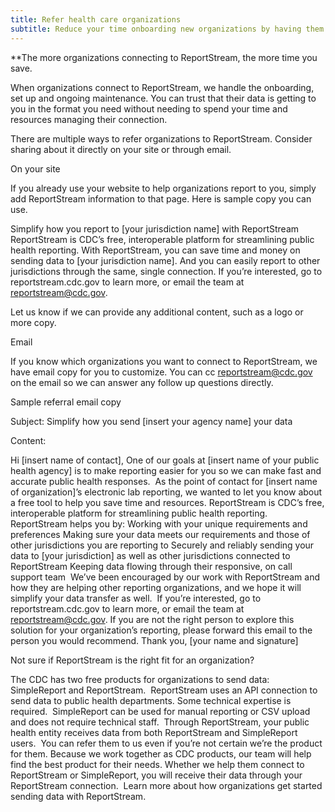 ```yaml
---
title: Refer health care organizations
subtitle: Reduce your time onboarding new organizations by having them connect directly to ReportStream
---
```


**The more organizations connecting to ReportStream, the more time you save.

When organizations connect to ReportStream, we handle the onboarding, set up and ongoing maintenance. 
You can trust that their data is getting to you in the format you need without needing to spend your 
time and resources managing their connection.

There are multiple ways to refer organizations to ReportStream. Consider sharing about it directly 
on your site or through email.

On your site

If you already use your website to help organizations report to you, simply add ReportStream information to that page. Here is sample copy you can use.

Simplify how you report to [your jurisdiction name] with ReportStream
ReportStream is CDC’s free, interoperable platform for streamlining public health reporting. With ReportStream, you can save time and money on sending data to [your jurisdiction name]. And you can easily report to other jurisdictions through the same, single connection.
If you’re interested, go to reportstream.cdc.gov to learn more, or email the team at reportstream@cdc.gov.

Let us know if we can provide any additional content, such as a logo or more copy.

Email

If you know which organizations you want to connect to ReportStream, we have email copy for you to customize. You can cc reportstream@cdc.gov on the email so we can answer any follow up questions directly.

Sample referral email copy

Subject: Simplify how you send [insert your agency name] your data 

Content:

Hi [insert name of contact],
One of our goals at [insert name of your public health agency] is to make reporting easier for you so we can make fast and accurate public health responses. 
As the point of contact for [insert name of organization]’s electronic lab reporting, we wanted to let you know about a free tool to help you save time and resources.
ReportStream is CDC’s free, interoperable platform for streamlining public health reporting. ReportStream helps you by:
Working with your unique requirements and preferences
Making sure your data meets our requirements and those of other jurisdictions you are reporting to
Securely and reliably sending your data to [your jurisdiction] as well as other jurisdictions connected to ReportStream
Keeping data flowing through their responsive, on call support team 
We’ve been encouraged by our work with ReportStream and how they are helping other reporting organizations, and we hope it will simplify your data transfer as well. 
If you’re interested, go to reportstream.cdc.gov to learn more, or email the team at reportstream@cdc.gov. If you are not the right person to explore this solution for your organization’s reporting, please forward this email to the person you would recommend.
Thank you,
[your name and signature]

Not sure if ReportStream is the right fit for an organization?

The CDC has two free products for organizations to send data: SimpleReport and ReportStream. 
ReportStream uses an API connection to send data to public health departments. Some technical expertise is required. 
SimpleReport can be used for manual reporting or CSV upload and does not require technical staff. 
Through ReportStream, your public health entity receives data from both ReportStream and SimpleReport users. 
You can refer them to us even if you’re not certain we’re the product for them. Because we work together as CDC products, our team will help find the best product for their needs. Whether we help them connect to ReportStream or SimpleReport, you will receive their data through your ReportStream connection. 
Learn more about how organizations get started sending data with ReportStream.